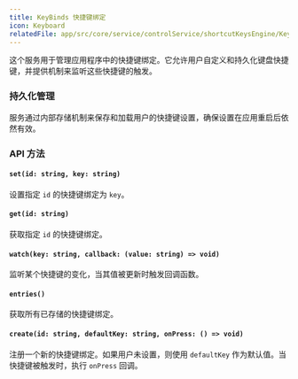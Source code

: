 ```yaml
---
title: KeyBinds 快捷键绑定
icon: Keyboard
relatedFile: app/src/core/service/controlService/shortcutKeysEngine/KeyBinds.tsx
---
```


这个服务用于管理应用程序中的快捷键绑定。它允许用户自定义和持久化键盘快捷键，并提供机制来监听这些快捷键的触发。

### 持久化管理

服务通过内部存储机制来保存和加载用户的快捷键设置，确保设置在应用重启后依然有效。

### API 方法

#### `set(id: string, key: string)`

设置指定 `id` 的快捷键绑定为 `key`。

#### `get(id: string)`

获取指定 `id` 的快捷键绑定。

#### `watch(key: string, callback: (value: string) => void)`

监听某个快捷键的变化，当其值被更新时触发回调函数。

#### `entries()`

获取所有已存储的快捷键绑定。

#### `create(id: string, defaultKey: string, onPress: () => void)`

注册一个新的快捷键绑定。如果用户未设置，则使用 `defaultKey` 作为默认值。当快捷键被触发时，执行 `onPress` 回调。
